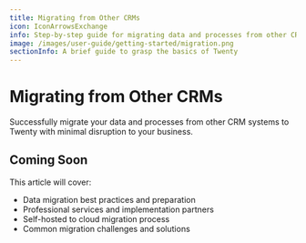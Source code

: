 ```yaml
---
title: Migrating from Other CRMs
icon: IconArrowsExchange
info: Step-by-step guide for migrating data and processes from other CRM systems to Twenty.
image: /images/user-guide/getting-started/migration.png
sectionInfo: A brief guide to grasp the basics of Twenty
---
```


# Migrating from Other CRMs

Successfully migrate your data and processes from other CRM systems to Twenty with minimal disruption to your business.

## Coming Soon

This article will cover:
- Data migration best practices and preparation
- Professional services and implementation partners
- Self-hosted to cloud migration process
- Common migration challenges and solutions

<ArticleEditContent></ArticleEditContent>
